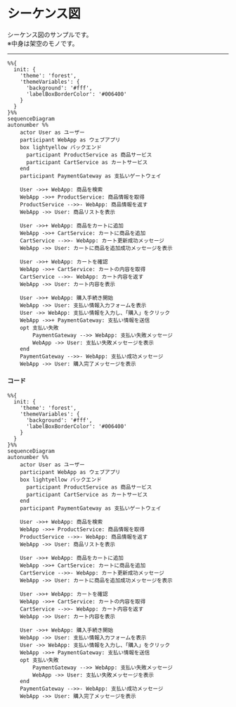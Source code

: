# シーケンス図

シーケンス図のサンプルです。  
※中身は架空のモノです。

---

```mermaid
%%{
  init: {
    'theme': 'forest',
    'themeVariables': {
      'background': '#fff',
      'labelBoxBorderColor': '#006400'
    }
  }
}%%
sequenceDiagram
autonumber %%
    actor User as ユーザー
    participant WebApp as ウェブアプリ
    box lightyellow バックエンド
      participant ProductService as 商品サービス
      participant CartService as カートサービス
    end
    participant PaymentGateway as 支払いゲートウェイ

    User ->>+ WebApp: 商品を検索
    WebApp ->>+ ProductService: 商品情報を取得
    ProductService -->>- WebApp: 商品情報を返す
    WebApp ->> User: 商品リストを表示

    User ->>+ WebApp: 商品をカートに追加
    WebApp ->>+ CartService: カートに商品を追加
    CartService -->>- WebApp: カート更新成功メッセージ
    WebApp ->> User: カートに商品を追加成功メッセージを表示

    User ->>+ WebApp: カートを確認
    WebApp ->>+ CartService: カートの内容を取得
    CartService -->>- WebApp: カート内容を返す
    WebApp ->> User: カート内容を表示

    User ->>+ WebApp: 購入手続き開始
    WebApp ->> User: 支払い情報入力フォームを表示
    User ->> WebApp: 支払い情報を入力し、「購入」をクリック
    WebApp ->>+ PaymentGateway: 支払い情報を送信
    opt 支払い失敗
        PaymentGateway -->> WebApp: 支払い失敗メッセージ
        WebApp ->> User: 支払い失敗メッセージを表示
    end
    PaymentGateway -->>- WebApp: 支払い成功メッセージ
    WebApp ->> User: 購入完了メッセージを表示
```

#### コード

```
%%{
  init: {
    'theme': 'forest',
    'themeVariables': {
      'background': '#fff',
      'labelBoxBorderColor': '#006400'
    }
  }
}%%
sequenceDiagram
autonumber %%
    actor User as ユーザー
    participant WebApp as ウェブアプリ
    box lightyellow バックエンド
      participant ProductService as 商品サービス
      participant CartService as カートサービス
    end
    participant PaymentGateway as 支払いゲートウェイ

    User ->>+ WebApp: 商品を検索
    WebApp ->>+ ProductService: 商品情報を取得
    ProductService -->>- WebApp: 商品情報を返す
    WebApp ->> User: 商品リストを表示

    User ->>+ WebApp: 商品をカートに追加
    WebApp ->>+ CartService: カートに商品を追加
    CartService -->>- WebApp: カート更新成功メッセージ
    WebApp ->> User: カートに商品を追加成功メッセージを表示

    User ->>+ WebApp: カートを確認
    WebApp ->>+ CartService: カートの内容を取得
    CartService -->>- WebApp: カート内容を返す
    WebApp ->> User: カート内容を表示

    User ->>+ WebApp: 購入手続き開始
    WebApp ->> User: 支払い情報入力フォームを表示
    User ->> WebApp: 支払い情報を入力し、「購入」をクリック
    WebApp ->>+ PaymentGateway: 支払い情報を送信
    opt 支払い失敗
        PaymentGateway -->> WebApp: 支払い失敗メッセージ
        WebApp ->> User: 支払い失敗メッセージを表示
    end
    PaymentGateway -->>- WebApp: 支払い成功メッセージ
    WebApp ->> User: 購入完了メッセージを表示
```
